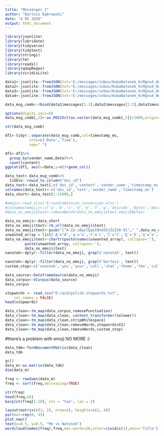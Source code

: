 ---
title: "Messenger_1"
author: "Bartosz Dąbrowski"
date: "4 05 2020"
output: html_document
---

```{r}
library(jsonlite)
library(lubridate)
library(tidyverse)
library(tidytext)
library(stringi)
library(tm)
library(readxl)
library(qdapRegex)
library(viridisLite)
```


```{r}
data1<-jsonlite::fromJSON(txt='E:/messages/inbox/KubaNatonek_KcMgnu4_HA/data1.txt')
data2<-jsonlite::fromJSON(txt='E:/messages/inbox/KubaNatonek_KcMgnu4_HA/data2.txt')
data3<-jsonlite::fromJSON(txt='E:/messages/inbox/KubaNatonek_KcMgnu4_HA/data3.txt')
data4<-jsonlite::fromJSON(txt='E:/messages/inbox/KubaNatonek_KcMgnu4_HA/data4.txt')
```



```{r}

data_msg_comb<-rbind(data1$messages[1:3],data2$messages[1:3],data3$messages[1:3],data4$messages[1:3])

options(digits.secs=6)
data_msg_comb[,2]<-as.POSIXct(as.vector(data_msg_comb[,2])/1000,origin=lubridate::origin)

str(data_msg_comb)
```

```{r}
df1<-tidyr::separate(data_msg_comb,col=timestamp_ms,
           into=c('Date','Time'),
           sep=" ")
```


```{r}
df1<-df1%>%
  group_by(sender_name,Date)%>%
  count(content)
ggplot(df1, aes(x=Date,y=n))+geom_col()


```


```{r}
data_text<-data_msg_comb%>%
  tibble::rowid_to_column("doc_id")
data_text<-data_text[,c('doc_id','content','sender_name','timestamp_ms')]
colnames(data_text)<-c('doc_id','text','sender_name','timestamp_ms')
data_short<-data_text[1:15000,]
```



```{r}
#emoji<-read_xlsx('E:/asd/emoticon_conversion.xlsx')
#colnames(emoji)<-c('a','b','c','d','e','f','g','Unicode','Bytes','Description')
#data_no_emoji$text<-removeWords(data_no_emoji$text,emoji$Bytes)
```



```{r}
data_no_emoji<-data_short
data_no_emoji$text<-rm_url(data_no_emoji$text)
data_no_emoji$text<-gsub("[^A-Za-zĄąćĆĘęŁłŃńóÓŚśŻżŹź0-9]"," ",data_no_emoji$text)
unwanted_array = list('Ą'="A",'ą'='a','ć'='c','Ć'='C','Ę'='E','ę'='e','Ł'='L','ł'='l','Ń'="N",'ń'='n','ó'='o','Ó'='O','Ś'='S','ś'='s','Ż'='Z','ż'='z','ź'='z','Ź'='Z')
data_no_emoji$text<-chartr(paste(names(unwanted_array), collapse=''),
         paste(unwanted_array, collapse=''),
         data_no_emoji$text)
nanotek<-dplyr::filter(data_no_emoji, grepl('nanotek', text))

nanotek<-dplyr::filter(data_no_emoji, grepl('bartosz', text))
custom_stop<-c('nanotek','you','your','call','chat','theme','the','called','missed','sent','nickname','has','turned','played','tez','wiec','bym','now','mial','mialem','bym','miec','maja','masz','turn','attachment','kuba','bartosz')
```

```{r}
data_source<-DataframeSource(data_no_emoji)
data_corpus<-VCorpus(data_source)
data_corpus
```

```{r}
stopwords <- read_csv("E:/asd/polish.stopwords.txt", 
    col_names = FALSE)
head(stopwords)
```

```{r}
data_clean<-tm_map(data_corpus,removePunctuation)
data_clean<-tm_map(data_clean, content_transformer(tolower))
data_clean<-tm_map(data_clean,stripWhitespace)
data_clean<-tm_map(data_clean,removeWords,stopwords$X1)
data_clean<-tm_map(data_clean,removeWords,custom_stop)
```
#there's a problem with emoji
NO MORE :)
```{r}
data_tdm<-TermDocumentMatrix(data_clean)
data_tdm
```

```{r}
gc()
data_m<-as.matrix(data_tdm)
dim(data_m)
```

```{r}
freq <- rowSums(data_m)
freq <- sort(freq,decreasing=TRUE)
```


```{r}
str(freq)
head(freq,64)
barplot(freq[1:10], col = "tan", las = 2)
```


```{r}
layout(matrix(c(1, 2), nrow=2), heights=c(1, 4))
par(mar=rep(0, 4))
plot.new()
text(x=0.5, y=0.5, "Me vs Natonek")
wordcloud(names(freq),freq,max.words=50,color=cividis(1),main='Title')
```
